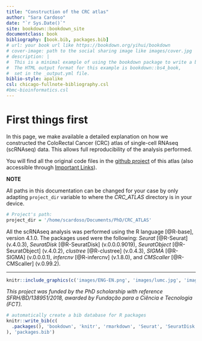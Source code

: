 ```yaml
---
title: "Construction of the CRC atlas"
author: "Sara Cardoso"
date: "`r Sys.Date()`"
site: bookdown::bookdown_site
documentclass: book
bibliography: [book.bib, packages.bib]
# url: your book url like https://bookdown.org/yihui/bookdown
# cover-image: path to the social sharing image like images/cover.jpg
# description: |
#  This is a minimal example of using the bookdown package to write a book.
#  The HTML output format for this example is bookdown::bs4_book,
#  set in the _output.yml file.
biblio-style: apalike
csl: chicago-fullnote-bibliography.csl
#bmc-bioinformatics.csl
---
```


# First things first {.unnumbered}

In this page, we make available a detailed explanation on how we constructed the ColoRectal Cancer (CRC) atlas of single-cell RNAseq (scRNAseq) data. This allows full reproducibility of the analysis performed.

You will find all the original code files in the [github project](https://github.com/saracardoso/CRC_ATLAS) of this atlas (also accessible through [Important Links](#important-links)).

::: {.rmdnote}
**NOTE**

All paths in this documentation can be changed for your case by only adapting `project_dir` variable to where the *CRC_ATLAS* directory is in your device.

```r
# Project's path:
project_dir = '/home/scardoso/Documents/PhD/CRC_ATLAS'
```
:::

All the scRNAseq analysis was performed using the R language [@R-base], version 4.1.0. The packages used were the following: *Seurat* [@R-Seurat] (v.4.0.3), *SeuratDisk* [@R-SeuratDisk] (v.0.0.0.9019), *SeuratObject* [@R-SeuratObject] (v.4.0.2), *clustree* [@R-clustree] (v.0.4.3), *SIGMA* [@R-SIGMA] (v.0.0.0.1), *infercnv* [@R-infercnv] (v.1.8.0), and *CMScaller* [@R-CMScaller] (v.0.99.2).

------------------------------------------------------------------------------------------------------------------------------------

```r
knitr::include_graphics(c('images/ENG-EN.png', 'images/lumc.jpg', 'images/FCT.png'))
```

*This project was funded by the PhD scholarship with reference SFRH/BD/138951/2018, awarded by Fundação para a Ciência e Tecnologia (FCT).*


```r
# automatically create a bib database for R packages
knitr::write_bib(c(
  .packages(), 'bookdown', 'knitr', 'rmarkdown', 'Seurat', 'SeuratDisk', 'SeuratObject', 'clustree', 'SIGMA', 'infercnv', 'CMScaller'
), 'packages.bib')
```
